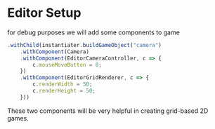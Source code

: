 
# Editor Setup

for debug purposes we will add some components to game

```typescript title="src/Bootstrapper.ts"
.withChild(instantiater.buildGameObject("camera")
    .withComponent(Camera)
    .withComponent(EditorCameraController, c => {
        c.mouseMoveButton = 0;
    })
    .withComponent(EditorGridRenderer, c => {
        c.renderWidth = 50;
        c.renderHeight = 50;
    }))
```

<DocumentGame bootstrapper={Bootstrapper} />

These two components will be very helpful in creating grid-based 2D games.
